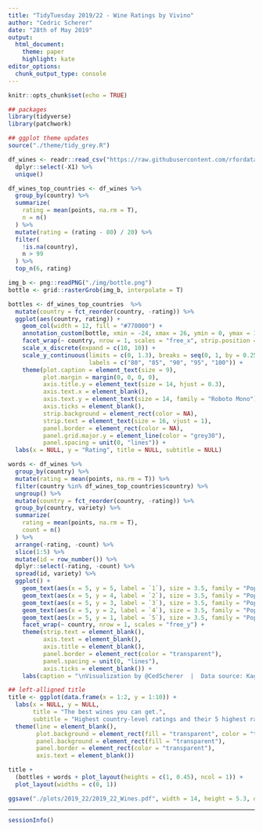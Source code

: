 ```yaml
---
title: "TidyTuesday 2019/22 - Wine Ratings by Vivino"
author: "Cedric Scherer"
date: "28th of May 2019"
output:
  html_document:
    theme: paper
    highlight: kate
editor_options:
  chunk_output_type: console
---
```


```r
knitr::opts_chunk$set(echo = TRUE)
```

```r
## packages
library(tidyverse)
library(patchwork)

## ggplot theme updates
source("./theme/tidy_grey.R")
```

```r
df_wines <- readr::read_csv("https://raw.githubusercontent.com/rfordatascience/tidytuesday/master/data/2019/2019-05-28/winemag-data-130k-v2.csv") %>% 
  dplyr::select(-X1) %>% 
  unique()
```

```r
df_wines_top_countries <- df_wines %>% 
  group_by(country) %>% 
  summarize(
    rating = mean(points, na.rm = T),
    n = n()
  ) %>% 
  mutate(rating = (rating - 80) / 20) %>% 
  filter(
    !is.na(country),
    n > 99
  ) %>%
  top_n(6, rating)
```


```r
img_b <- png::readPNG("./img/bottle.png") 
bottle <- grid::rasterGrob(img_b, interpolate = T) 

bottles <- df_wines_top_countries  %>% 
  mutate(country = fct_reorder(country, -rating)) %>% 
  ggplot(aes(country, rating)) +
    geom_col(width = 12, fill = "#770000") +
    annotation_custom(bottle, xmin = -24, xmax = 26, ymin = 0, ymax = 1.3) +
    facet_wrap(~ country, nrow = 1, scales = "free_x", strip.position = "bottom") +
    scale_x_discrete(expand = c(10, 10)) +
    scale_y_continuous(limits = c(0, 1.3), breaks = seq(0, 1, by = 0.25), 
                       labels = c("80", "85", "90", "95", "100")) +
    theme(plot.caption = element_text(size = 9),
          plot.margin = margin(0, 0, 0, 0),
          axis.title.y = element_text(size = 14, hjust = 0.3),
          axis.text.x = element_blank(),
          axis.text.y = element_text(size = 14, family = "Roboto Mono"),
          axis.ticks = element_blank(),
          strip.background = element_rect(color = NA),
          strip.text = element_text(size = 16, vjust = 1),
          panel.border = element_rect(color = NA),
          panel.grid.major.y = element_line(color = "grey30"),
          panel.spacing = unit(0, "lines")) +
  labs(x = NULL, y = "Rating", title = NULL, subtitle = NULL)
```

```r
words <- df_wines %>% 
  group_by(country) %>% 
  mutate(rating = mean(points, na.rm = T)) %>% 
  filter(country %in% df_wines_top_countries$country) %>%
  ungroup() %>% 
  mutate(country = fct_reorder(country, -rating)) %>% 
  group_by(country, variety) %>% 
  summarize(
    rating = mean(points, na.rm = T),
    count = n()
  ) %>% 
  arrange(-rating, -count) %>% 
  slice(1:5) %>% 
  mutate(id = row_number()) %>% 
  dplyr::select(-rating, -count) %>% 
  spread(id, variety) %>% 
  ggplot() +
    geom_text(aes(x = 5, y = 5, label = `1`), size = 3.5, family = "Poppins", color = "#fff8f8") + 
    geom_text(aes(x = 5, y = 4, label = `2`), size = 3.5, family = "Poppins", color = "#ffc5c5") + 
    geom_text(aes(x = 5, y = 3, label = `3`), size = 3.5, family = "Poppins", color = "#ff7878") + 
    geom_text(aes(x = 5, y = 2, label = `4`), size = 3.5, family = "Poppins", color = "#ff2b2b") + 
    geom_text(aes(x = 5, y = 1, label = `5`), size = 3.5, family = "Poppins", color = "#c40000") + 
    facet_wrap(~ country, nrow = 1, scales = "free_y") +
    theme(strip.text = element_blank(),
          axis.text = element_blank(),
          axis.title = element_blank(),
          panel.border = element_rect(color = "transparent"),
          panel.spacing = unit(0, "lines"),
          axis.ticks = element_blank()) +
    labs(caption = "\nVisualization by @CedScherer  |  Data source: Kaggle")
```

```r
## left-alligned title
title <- ggplot(data.frame(x = 1:2, y = 1:10)) +
  labs(x = NULL, y = NULL,
       title = "The best wines you can get.",
       subtitle = "Highest country-level ratings and their 5 highest rated varieties listed on Vivino for countries with \u2265 100 wines (based on reviews with 80 points or more).\n") +
  theme(line = element_blank(),
        plot.background = element_rect(fill = "transparent", color = "transparent"),
        panel.background = element_rect(fill = "transparent"),
        panel.border = element_rect(color = "transparent"),
        axis.text = element_blank())
```

```r
title + 
  (bottles + words + plot_layout(heights = c(1, 0.45), ncol = 1)) + 
  plot_layout(widths = c(0, 1))

ggsave("./plots/2019_22/2019_22_Wines.pdf", width = 14, height = 5.3, device = cairo_pdf)
```

***

```r
sessionInfo()
```
